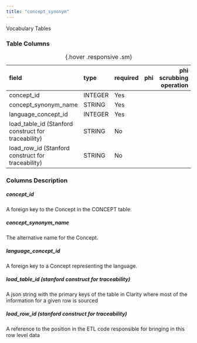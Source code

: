 ```yaml
---
title: "concept_synonym"
---
```


Vocabulary Tables

### Table Columns

| field                                               | type    | required   | phi   |   phi scrubbing operation |
|:----------------------------------------------------|:--------|:-----------|:------|--------------------------:|
| concept_id                                          | INTEGER | Yes        |       |                        |
| concept_synonym_name                                | STRING  | Yes        |       |                        |
| language_concept_id                                 | INTEGER | Yes        |       |                        |
| load_table_id (Stanford construct for traceability) | STRING  | No         |       |                        |
| load_row_id (Stanford construct for traceability)   | STRING  | No         |       |                        |

:  {.hover .responsive .sm}

### Columns Description


##### concept_id

A foreign key to the Concept in the CONCEPT table.

##### concept_synonym_name

The alternative name for the Concept.

##### language_concept_id

A foreign key to a Concept representing the language.

##### load_table_id (stanford construct for traceability)

A json string with the primary keys of the table in Clarity where most of the information for a given row is sourced

##### load_row_id (stanford construct for traceability)

A reference to the position in the ETL code responsible for bringing in this row level data
